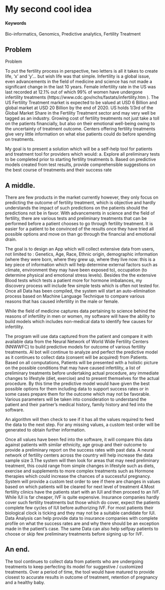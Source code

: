 # My second cool idea {#Bloom}

#### Keywords {-}

Bio-informatics, Genomics, Predictive analytics, Fertility Treatment

## Problem  

Problem

To put the fertility process in perspective, two letters is all it takes to create life, ‘x’ and ‘y’... but wish life was that simple. Infertility is a global issue, even advancements in the field of medicine and science has not made a significant change in the last 10 years. Female infertility rate in the US was last recorded at 12.1% out of which 99% of women have undergone infertility treatments (https://www.cdc.gov/nchs/fastats/infertility.htm ). The US Fertility Treatment market is expected to be valued at USD 6 Billion and global market at USD 20 Billion by the end of 2020. US holds 1/3rd of the Global Market Share in the Fertility Treatment sector and may very well be tagged as an industry. Growing cost of fertility treatments not just take a toll on the patients financially, but also on their emotional well-being owing to the uncertainty of treatment outcome. Centers offering fertility treatments give very little information on what else patients could do before spending on treatments.

My goal is to present a solution which will be a self-help tool for patients and treatment tool for providers which would:
a.	Explore all preliminary tests to be completed prior to starting fertility treatments
b.	Based on predictive models created from test results, provide comprehensible suggestions on the best course of treatments and their success rate

## A middle.

There are few products in the market currently however, they only focus on predicting the outcome of fertility treatment, which is objective and hardly understands the impact of such predictions on the patients should the predictions not be in favor. With advancements in science and the field of fertility, there are various tests and preliminary treatments that can be performed before a patient chooses to go through fertility treatment. It is easier for a patient to be convinced of the results once they have tried all possible options and move on than go through the financial and emotional drain.

The goal is to design an App which will collect extensive data from users, not limited to : Genetics, Age, Race, Ethnic origin, demographic information (where they were born, where they grew up, where they live now: this is a key piece of information which will help determine external factors such as climate, environment they may have been exposed to), occupation (to determine physical and emotional stress levels). Besides the the extensive Blood tests which tests a patient more for hormone imbalances, my discovery process will include few simple tests which is often not tested for. Once all Data has been compiled, the system will start an auto-elimination process based on Machine Language Technique to compare various reasons that has caused infertility in the male or female.

While the field of medicine captures data pertaining to science behind the reasons of infertility in men or women, my software will have the ability to build models which includes non-medical data to identify few causes for infertility.

The program will use data captured from the patient and compare it with available data from the Neural Network of World Wide Fertility Centers (NNWWFC) to build predictive models for outcome of various fertility treatments. AI bot will continue to analyze and perfect the predictive model as it continues to collect data (consent will be acquired) from Patients. Based on all computations, Patients will be presented with a holistic picture on the possible conditions that may have caused infertility, a list of preliminary treatments before undertaking actual procedure, any immediate changes to lifestyle (diet, exercise) and to present themselves for the actual procedure. By this time the predictive model would have given the best possible options for them including data to support success rates or in some cases prepare them for the outcome which may not be favorable. 
Various parameters will be taken into consideration to understand the patient and their partner’s medical history, family history and fed into the software.

An algorithm will then check to see if it has all the values required to feed the data to the next step. For any missing values, a custom test order will be generated to obtain further information. 

Once all values have been fed into the software, it will compare this data against patients with similar ethnicity, age group and their outcome to provide a preliminary report on the success rates with past data. A neural network of fertility centers across the country will help increase the data sample size 3.The system will then look for areas that may need preliminary treatment, this could range from simple changes in lifestyle such as diets, exercise and supplements to more complex treatments such as Hormone therapies which could increase the chances of a successful pregnancy. System will provide a custom test order to see if there are changes in values based on which patients will be cleared for next level of treatment 4.Most fertility clinics have the patients start with an IUI and then proceed to an IVF. While IUI is far cheaper, IVF is quite expensive. Insurance companies hardly cover such fertility treatments but those which do cover, expect the patients complete few cycles of IUI before authorizing IVF. For most patients their biological clock is ticking and they may not be a suitable candidate for IUI. Data Analysis can help provide data to insurance companies with complete profile on what the success rates are and why there should be an exception made in the patient’s case. The same Data can also help selfpay patients to choose or skip few preliminary treatments before signing up for IVF.

## An end.
The tool continues to collect data from patients who are undergoing treatments to keep perfecting its model for suggestive / customized treatments. Over a period of time, the tool would have matured to provide closest to accurate results in outcome of treatment, retention of pregnancy and a healthy baby.

